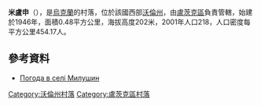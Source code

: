{{coord|50|46|58|N|25|13|59|E|scale:30000|display=title}}

'''米盧申'''（{{lang-uk|Милушин}}），是[[烏克蘭|烏克蘭]]的村落，位於該國西部[[沃倫州|沃倫州]]，由[[盧茨克區|盧茨克區]]負責管轄，始建於1946年，面積0.48平方公里，海拔高度202米，2001年人口218，人口密度每平方公里454.17人。

==參考資料==
* [http://weather.in.ua/ua/volynskaja/15652 Погода в селі Милушин] {{Wayback|url=http://weather.in.ua/ua/volynskaja/15652 |date=20111219115317 }}

[[Category:沃倫州村落|Category:沃倫州村落]]
[[Category:盧茨克區村落|Category:盧茨克區村落]]


{{Volyn-geo-stub}}